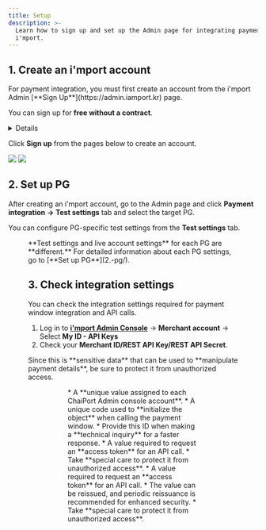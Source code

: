 ```yaml
---
title: Setup
description: >-
  Learn how to sign up and set up the Admin page for integrating payments using
  i'mport.
---
```




## 1. Create an i'mport account

<Hint style="info">
For payment integration, you must first create an account from the i'mport Admin [**Sign Up**](https://admin.iamport.kr) page.

You can sign up for **free without a contract**.

</Hint>

<Details>
<p slot="summary"><strong>Create an i'mport account now</strong></p>

Just need to provide your "**email address"**.

Use a “**strong password**" to protect it from unauthorized access.

</Details>

Click **Sign up** from the pages below to create an account.

![](</gitbook-assets/en/image (98).png>) ![](</gitbook-assets/en/image (160).png>)

## 2. Set up PG

After creating an i'mport account, go to the Admin page and click **Payment integration** **->** **Test settings** tab and select the target PG.

You can configure PG-specific test settings from the **Test settings** tab.

<Figure src="/gitbook-assets/en/image (195).png" caption="Payment integration -> Test settings" />

<Hint style="info">
**Test settings and live account settings** for each PG are **different.** For detailed information about each PG settings, go to [**Set up PG**](2.-pg/).

</Hint>

## 3. Check integration settings

You can check the integration settings required for payment window integration and API calls.

1. Log in to [**i'mport Admin Console**](https://admin.iamport.kr) -> **Merchant account** -> Select **My ID - API Keys**
2. Check your **Merchant ID/REST API Key/REST API Secret**.

<Hint style="danger">
Since this is **sensitive data** that can be used to **manipulate payment details**, be sure to protect it from unauthorized access.

</Hint>

<Figure src="/gitbook-assets/en/image (217).png" caption="Log in to i'mport Admin Console -> Merchant account -> Select My ID - API Keys" />

<Figure src="/gitbook-assets/en/image (161).png" caption="Check Merchant ID/REST API Key/ REST API Secret" />

<Tabs>
<Tab title="Merchant ID">
* A **unique value assigned to each ChaiPort Admin console account**.
* A unique code used to **initialize the object** when calling the payment window.
* Provide this ID when making a **technical inquiry** for a faster response.

</Tab>

<Tab title="REST API Key">
* A value required to request an **access token** for an API call.
* Take **special care to protect it from unauthorized access**.

</Tab>

<Tab title="REST API Secret">
* A value required to request an **access token** for an API call.
* The value can be reissued, and periodic reissuance is recommended for enhanced security.
* Take **special care to protect it from unauthorized access**.

</Tab>
</Tabs>
